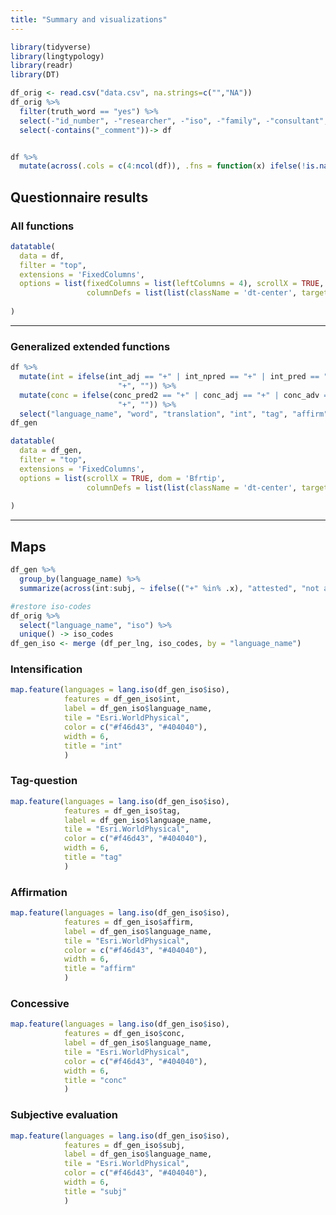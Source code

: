 ```yaml
---
title: "Summary and visualizations"
---
```



<style type="text/css">
.main-container {
    max-width: 1170px;
    
}
</style>



```r
library(tidyverse)
library(lingtypology)
library(readr)
library(DT)

df_orig <- read.csv("data.csv", na.strings=c("","NA"))
df_orig %>%
  filter(truth_word == "yes") %>%
  select(-"id_number", -"researcher", -"iso", -"family", -"consultant", -"truth_word", -"word_group") %>%
  select(-contains("_comment"))-> df


df %>%
  mutate(across(.cols = c(4:ncol(df)), .fns = function(x) ifelse(!is.na(x), "+", ""))) -> df

```


## Questionnaire results {.tabset}

### All functions

```r
datatable(
  data = df,
  filter = "top",
  extensions = 'FixedColumns',
  options = list(fixedColumns = list(leftColumns = 4), scrollX = TRUE, dom = 'Bfrtip',
                 columnDefs = list(list(className = 'dt-center', targets = "_all")))
  
)

```

---


### Generalized extended functions


```r
df %>%
  mutate(int = ifelse(int_adj == "+" | int_npred == "+" | int_pred == "+",
                        "+", "")) %>%
  mutate(conc = ifelse(conc_pred2 == "+" | conc_adj == "+" | conc_adv == "+",
                        "+", "")) %>%
  select("language_name", "word", "translation", "int", "tag", "affirm", "conc", "subj") -> df_gen
df_gen
```

```r
datatable(
  data = df_gen,
  filter = "top",
  extensions = 'FixedColumns',
  options = list(scrollX = TRUE, dom = 'Bfrtip',
                 columnDefs = list(list(className = 'dt-center', targets = "_all")))
  
)
```

---

## Maps {.tabset}

```r
df_gen %>%
  group_by(language_name) %>%
  summarize(across(int:subj, ~ ifelse(("+" %in% .x), "attested", "not attested"))) -> df_per_lng

#restore iso-codes
df_orig %>%
  select("language_name", "iso") %>%
  unique() -> iso_codes
df_gen_iso <- merge (df_per_lng, iso_codes, by = "language_name")
```


### Intensification

```r
  
map.feature(languages = lang.iso(df_gen_iso$iso),
            features = df_gen_iso$int,
            label = df_gen_iso$language_name,
            tile = "Esri.WorldPhysical",
            color = c("#f46d43", "#404040"),
            width = 6,
            title = "int"
            )
```


### Tag-question

```r
  
map.feature(languages = lang.iso(df_gen_iso$iso),
            features = df_gen_iso$tag,
            label = df_gen_iso$language_name,
            tile = "Esri.WorldPhysical",
            color = c("#f46d43", "#404040"),
            width = 6,
            title = "tag"
            )
```

### Affirmation

```r
  
map.feature(languages = lang.iso(df_gen_iso$iso),
            features = df_gen_iso$affirm,
            label = df_gen_iso$language_name,
            tile = "Esri.WorldPhysical",
            color = c("#f46d43", "#404040"),
            width = 6,
            title = "affirm"
            )
```


### Concessive

```r
  
map.feature(languages = lang.iso(df_gen_iso$iso),
            features = df_gen_iso$conc,
            label = df_gen_iso$language_name,
            tile = "Esri.WorldPhysical",
            color = c("#f46d43", "#404040"),
            width = 6,
            title = "conc"
            )
```

### Subjective evaluation


```r
  
map.feature(languages = lang.iso(df_gen_iso$iso),
            features = df_gen_iso$subj,
            label = df_gen_iso$language_name,
            tile = "Esri.WorldPhysical",
            color = c("#f46d43", "#404040"),
            width = 6,
            title = "subj"
            )
```

